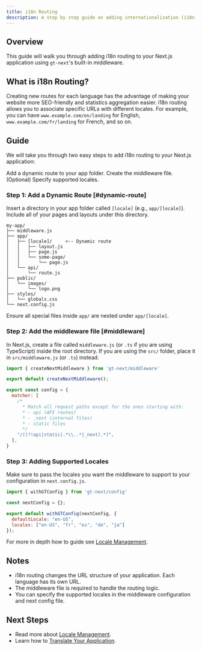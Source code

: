 ```yaml
---
title: i18n Routing
description: A step by step guide on adding internationalization (i18n) routing to your application
---
```


## Overview
This guide will walk you through adding i18n routing to your Next.js application using `gt-next`'s built-in middleware.

## What is i18n Routing?

Creating new routes for each language has the advantage of making your website more SEO-friendly and statistics aggregation easier.
i18n routing allows you to associate specific URLs with different locales.
For example, you can have `www.example.com/en/landing` for English, `www.example.com/fr/landing` for French, and so on.


## Guide

We will take you through two easy steps to add i18n routing to your Next.js application:

<Steps>
    <Step>
        Add a dynamic route to your app folder.
    </Step>
    <Step>
        Create the middleware file.
    </Step>
    <Step>
        (Optional) Specify supported locales.
    </Step>
</Steps>


### Step 1: Add a Dynamic Route [#dynamic-route]

Insert a directory in your app folder called `[locale]` (e.g., `app/[locale]`).
Include all of your pages and layouts under this directory.

```
my-app/
├── middleware.js
├── app/
│   ├── [locale]/     <-- Dynamic route
│   │   ├── layout.js
│   │   ├── page.js
│   │   └── some-page/
│   │       └── page.js
│   └── api/
│       └── route.js
├── public/
│   └── images/
│       └── logo.png
├── styles/
│   └── globals.css
└── next.config.js
```

Ensure all special files inside `app/` are nested under `app/[locale]`.



### Step 2: Add the middleware file [#middleware]

In Next.js, create a file called `middleware.js` (or `.ts` if you are using TypeScript) inside the root directory.
If you are using the `src/` folder, place it in `src/middleware.js` (or `.ts`) instead.

```js title="middleware.js" copy
import { createNextMiddleware } from 'gt-next/middleware'

export default createNextMiddleware();

export const config = {
  matcher: [
    /*
      * Match all request paths except for the ones starting with:
      * - api (API routes)
      * - _next (internal files)
      * - static files
      */
    "/((?!api|static|.*\\..*|_next).*)",
  ],
}
```



### Step 3: Adding Supported Locales

Make sure to pass the locales you want the middleware to support to your configuration in `next.config.js`.

```js title="next.config.js" copy
import { withGTConfig } from 'gt-next/config'

const nextConfig = {};

export default withGTConfig(nextConfig, {
  defaultLocale: "en-US",
  locales: ["en-US", "fr", "es", "de", "ja"]
});
```

For more in depth how to guide see [Locale Management](/docs/next/reference/locale-management).

## Notes
 * i18n routing changes the URL structure of your application. Each language has its own URL.
 * The middleware file is required to handle the routing logic.
 * You can specify the supported locales in the middleware configuration and next config file.

## Next Steps
 * Read more about [Locale Management](/docs/next/reference/locale-management).
 * Learn how to [Translate Your Application](/docs/next/reference/translate-your-application).